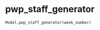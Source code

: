 # pwp_staff_generator { #iapt_classes_model.Model.pwp_staff_generator }

```python
Model.pwp_staff_generator(week_number)
```

